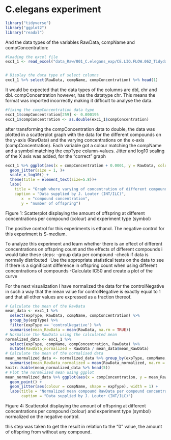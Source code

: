 
# C.elegans experiment

```r
library("tidyverse")
library("ggplot2")
library("readxl")
```

And the data types of the variables RawData, compName and compConcentration:
```r
#loading the excel file
exc1_1 <- read_excel("data_Raw/001_C.elegans_exp/CE.LIQ.FLOW.062_Tidydata.xlsx")


# Display the data type of select columns
exc1_1 %>% select(RawData, compName, compConcentration) %>% head(1)
```

It would be expected that the data types of the columns are dbl, chr and dbl. compConcentration however, has the datatype chr. This means the format was imported incorrectly making it difficult to analyse the data.

```r
#fixing the compConcentration data type
exc1_1$compConcentration[259] <- 0.000195
exc1_1$compConcentration <- as.double(exc1_1$compConcentration)
```

after transforming the compConcentration data to double, the data was plotted in a scatterplot graph with the data for the different compounds on the y-axis (RawData) and the varying concentrations on the x-axis (compConcentration). Each variable got a colour matching the compName and a symbol matching the expType column-values. Jitter and log10 scaling of the X axis was added, for the "correct" graph

```r
exc1_1 %>% ggplot(aes(x = compConcentration + 0.0001, y = RawData, colour = compName, shape = expType))+
  geom_jitter(size = 1, )+
  scale_x_log10() +
  theme(title = element_text(size=5.8))+
  labs(
    title = "Graph where varying of concentration of different compounds is plotted against the number of offspring",
    caption = "Data supplied by J. Louter (INT/ILC)",
       x  = "compound concentration",
       y = "number of offspring")
```

Figure 1: Scatterplot displaying the amount of offspring at different concentrations per compound (colour) and experiment type (symbol)

The positive control for this experiments is ethanol. The negative control for this experiment is S-medium.

To analyze this experiment and learn whether there is an effect of different concentrations on offspring count and the effects of different compounds i would take these steps:
-group data per compound
-check if data is normally distributed
-Use the appropriate statistical tests on the data to see if there is a significant difference in offspring count when using different concentrations of compounds
-Calculate IC50 and create a plot of the curve


For the next visualization I have normalized the data for the controlNegative in such a way that the mean value for controlNegative is exactly equal to 1 and that all other values are expressed as a fraction thereof. 


```r
# Calculate the mean of the RawData
mean_data <- exc1_1 %>% 
  select(expType, RawData, compName, compConcentration) %>% 
  group_by(expType) %>% 
  filter(expType == 'controlNegative') %>% 
  summarise(mean_RawData = mean(RawData, na.rm = TRUE)) 
# Normalise the RawData using the calculated mean
normalized_data <- exc1_1 %>% 
  select(expType, compName, compConcentration, RawData) %>%
  mutate(RawData_normalized = RawData / mean_data$mean_RawData)
# Calculate the mean of the normalised data
mean_normalized_data <- normalized_data %>% group_by(expType, compName, compConcentration) %>%
  summarise(mean_RawData_normalized = mean(RawData_normalized, na.rm = TRUE))
knitr::kable(mean_normalized_data %>% head(5))
# Plot the normalised mean using ggplot
mean_normalized_data %>% ggplot(aes(x = compConcentration, y = mean_RawData_normalized)) + 
  geom_point() + 
  geom_jitter(aes(colour = compName, shape = expType), width = 1) +
  labs(title = "Normalized mean compound RawData per compound concentration",
       caption = "Data supplied by J. Louter (INT/ILC)") 
```


Figure 4: Scatterplot displaying the amount of offspring at different concentrations per compound (colour) and experiment type (symbol) normalized on the negative control.

this step was taken to get the result in relation to the "0" value, the amount of offspring from without any compound.